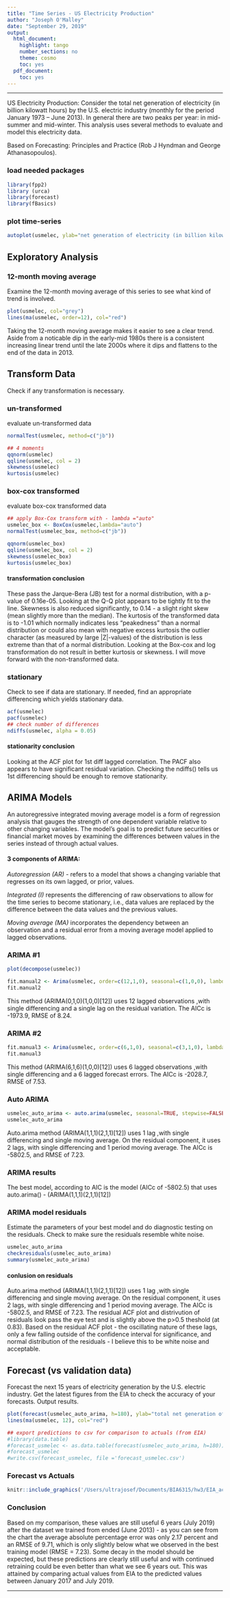 ```yaml
---
title: "Time Series - US Electricity Production"
author: "Joseph O'Malley"
date: "September 29, 2019"
output:
  html_document:
    highlight: tango
    number_sections: no
    theme: cosmo
    toc: yes
  pdf_document:
    toc: yes
---
```



***

US Electricity Production: Consider the total net generation of electricity (in billion kilowatt hours) by the U.S. electric industry (monthly for the period January 1973 – June 2013). In general there are two peaks per year: in mid-summer and mid-winter.  This analysis uses several methods to evaluate and model this electricity data.

Based on Forecasting: Principles and Practice (Rob J Hyndman and George Athanasopoulos). 

### load needed packages

```r
library(fpp2)
library (urca)
library(forecast)
library(fBasics)
```

### plot time-series
```r
autoplot(usmelec, ylab="net generation of electricity (in billion kilowatt hours)", xlab="monthly for the period January 1973 – June 2013", main="total net generation of electricity (in billion kilowatt hours) by the U.S.") 
```

## Exploratory Analysis

### 12-month moving average
Examine the 12-month moving average of this series to see what kind of trend is involved.

```r
plot(usmelec, col="grey")
lines(ma(usmelec, order=12), col="red")
```


Taking the 12-month moving average makes it easier to see a clear trend. Aside from a noticable dip in the early-mid 1980s there is a consistent increasing linear trend until the late 2000s  where it dips and flattens to the end of the data in 2013.


## Transform Data

Check if any transformation is necessary.

### un-transformed
evaluate un-transformed data
```r
normalTest(usmelec, method=c("jb")) 

## 4 moments
qqnorm(usmelec)
qqline(usmelec, col = 2)
skewness(usmelec)
kurtosis(usmelec)
```

### box-cox transformed
evaluate box-cox transformed data
```r
## apply Box-Cox transform with - lambda ="auto"
usmelec_box <- BoxCox(usmelec,lambda="auto")
normalTest(usmelec_box, method=c("jb")) 

qqnorm(usmelec_box)
qqline(usmelec_box, col = 2)
skewness(usmelec_box)
kurtosis(usmelec_box)
```

#### transformation conclusion
These pass the Jarque-Bera (JB) test for a normal distribution, with a p-value of 0.16e-05. Looking at the Q-Q plot appears to be tightly fit to the line.  Skewness is also reduced significantly, to 0.14 - a slight right skew (mean slightly more than the median). The kurtosis of the transformed data is to -1.01 which normally indicates less "peakedness" than a normal distribution or could also mean with negative excess kurtosis the outlier character (as measured by large |Z|-values) of the distribution is less extreme than that of a normal distribution. Looking at the Box-cox and log transformation do not result in better kurtosis or skewness. I will move forward with the non-transformed data.

### stationary

Check to see if data are stationary.  If needed, find an appropriate differencing which yields stationary data.

```r
acf(usmelec)
pacf(usmelec)
## check number of differences
ndiffs(usmelec, alpha = 0.05)
```

#### stationarity conclusion
Looking at the ACF plot for 1st diff lagged correlation. The PACF also appears to have significant residual variation. Checking the ndiffs() tells us 1st differencing should be enough to remove stationarity.

## ARIMA Models

An autoregressive integrated moving average model is a form of regression analysis that gauges the strength of one dependent variable relative to other changing variables. The model's goal is to predict future securities or financial market moves by examining the differences between values in the series instead of through actual values.

#### 3 components of ARIMA:

*Autoregression (AR)* - refers to a model that shows a changing variable that regresses on its own lagged, or prior, values.

*Integrated (I)* represents the differencing of raw observations to allow for the time series to become stationary, i.e., data values are replaced by the difference between the data values and the previous values.

*Moving average (MA)* incorporates the dependency between an observation and a residual error from a moving average model applied to lagged observations.

### ARIMA #1

```r
plot(decompose(usmelec))

fit.manual2 <- Arima(usmelec, order=c(12,1,0), seasonal=c(1,0,0), lambda=0)
fit.manual2
```

This method (ARIMA(0,1,0)(1,0,0)[12]) uses 12 lagged observations ,with single differencing and a single lag on the residual variation.  The AICc is -1973.9, RMSE of 8.24.

### ARIMA #2
```r
fit.manual3 <- Arima(usmelec, order=c(6,1,0), seasonal=c(3,1,0), lambda=0) 
fit.manual3
```

This method (ARIMA(6,1,6)(1,0,0)[12]) uses 6 lagged observations ,with single differencing and a 6 lagged forecast errors. The AICc is -2028.7, RMSE of 7.53.

### Auto ARIMA
```r
usmelec_auto_arima <- auto.arima(usmelec, seasonal=TRUE, stepwise=FALSE, approximation=FALSE, lambda="auto")
usmelec_auto_arima
```

Auto.arima method (ARIMA(1,1,1)(2,1,1)[12]) uses 1 lag ,with single differencing and single moving average. On the residual component, it uses 2 lags, with single differencing and 1 period moving average. The AICc is -5802.5, and RMSE of 7.23.

### ARIMA results

The best model, according to AIC is the model (AICc of -5802.5) that uses auto.arima() - (ARIMA(1,1,1)(2,1,1)[12])


### ARIMA model residuals
Estimate the parameters of your best model and do diagnostic testing on the residuals. Check to make sure the residuals resemble white noise.

```r
usmelec_auto_arima
checkresiduals(usmelec_auto_arima)
summary(usmelec_auto_arima)
```

#### conlusion on residuals
Auto.arima method (ARIMA(1,1,1)(2,1,1)[12]) uses 1 lag ,with single differencing and single moving average. On the residual component, it uses 2 lags, with single differencing and 1 period moving average. The AICc is -5802.5, and RMSE of 7.23. The residual ACF plot and distrivution of residuals look pass the eye test and  is slightly above the p>0.5 theshold (at 0.83). Based on the residual ACF plot - the oscillating nature of these lags, only a few falling outside of the confidence interval for significance, and normal distribution of the residuals - I believe this to be white noise and acceptable.

## Forecast (vs validation data)
Forecast the next 15 years of electricity generation by the U.S. electric industry. Get the latest figures from the EIA to check the accuracy of your forecasts. Output results.

```r
plot(forecast(usmelec_auto_arima, h=180), ylab="total net generation of electricity (in billion kilowatt hours) by the U.S.")
lines(ma(usmelec, 12), col="red")

## export predictions to csv for comparison to actuals (from EIA)
#library(data.table)
#forecast_usmelec <- as.data.table(forecast(usmelec_auto_arima, h=180))
#forecast_usmelec
#write.csv(forecast_usmelec, file ='forecast_usmelec.csv')
```

### Forecast vs Actuals

```r
knitr::include_graphics('/Users/ultrajosef/Documents/BIA6315/hw3/EIA_actuals.png')
```

### Conclusion

Based on my comparison, these values are still useful 6 years (July 2019) after the dataset we trained from ended (June 2013) - as you can see from the chart the average absolute percentage error was only 2.17 percent and an RMSE of 9.71, which is only slightly below what we observed in the best training model (RMSE = 7.23). Some decay in the model should be expected, but these predictions are clearly still useful and with continued retraining could be even better than what we see 6 years out. This was attained by comparing actual values from EIA to the predicted values between January 2017 and July 2019.


***

